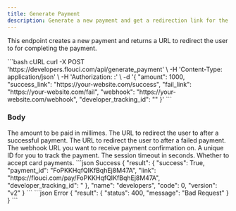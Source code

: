```yaml
---
title: Generate Payment
description: Generate a new payment and get a redirection link for the user to complete the payment in.
---
```


This endpoint creates a new payment and returns a URL to redirect the user to for completing the payment.

<RequestExample>
```bash cURL
curl -X POST 'https://developers.flouci.com/api/generate_payment' \
  -H 'Content-Type: application/json' \
  -H 'Authorization: <PUBLIC_KEY>:<PRIVATE_KEY>' \
  -d '{
    "amount": 1000,
    "success_link": "https://your-website.com/success",
    "fail_link": "https://your-website.com/fail",
    "webhook": "https://your-website.com/webhook",
    "developer_tracking_id": "<YOUR_TRACKING_ID>"
  }'
```
</RequestExample>

### Body

<ParamField body="amount" type="integer" required>
  The amount to be paid in millimes.
</ParamField>
<ParamField body="success_link" type="string" required>
  The URL to redirect the user to after a successful payment.
</ParamField>
<ParamField body="fail_link" type="string" required>
  The URL to redirect the user to after a failed payment.
</ParamField>
<ParamField body="webhook" type="string">
  The webhook URL you want to receive payment confirmation on.
</ParamField>
<ParamField body="developer_tracking_id" type="string">
  A unique ID for you to track the payment.
</ParamField>
<ParamField body="session_timeout_secs" type="integer" default="1200">
  The session timeout in seconds.
</ParamField>
<ParamField body="accept_card" type="boolean" default="true">
  Whether to accept card payments.
</ParamField>

<ResponseExample>
```json Success
{
  "result": {
    "success": True,
    "payment_id": "FoPKKHqfQIKfBqhEj8M47A",
    "link": "https://flouci.com/pay/FoPKKHqfQIKfBqhEj8M47A",
    "developer_tracking_id": "<DEVELOPER_TRACKING_ID>
  },
  "name": "developers",
  "code": 0,
  "version": "v2"
}
```
```json Error
{
  "result": {
    "status": 400,
    "message": "Bad Request"
  }
}
```
</ResponseExample>
